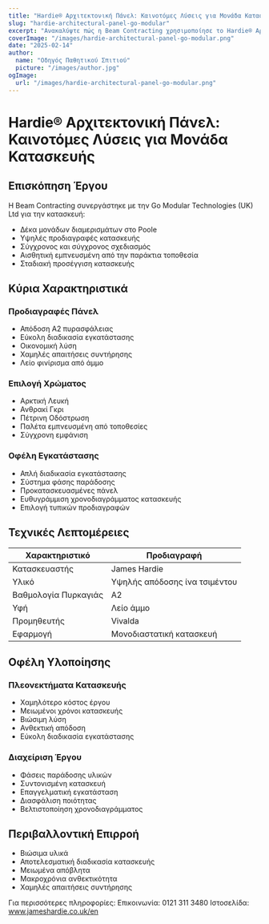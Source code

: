 ```yaml
---
title: "Hardie® Αρχιτεκτονική Πάνελ: Καινοτόμες Λύσεις για Μονάδα Κατασκευής"
slug: "hardie-architectural-panel-go-modular"
excerpt: "Ανακαλύψτε πώς η Beam Contracting χρησιμοποίησε το Hardie® Αρχιτεκτονικό Πάνελ για το καινοτόμο έργο μονάδων διαμερισμάτων της στο Poole, προσφέροντας οφέλη πυρασφάλειας και βιωσιμότητας."
coverImage: "/images/hardie-architectural-panel-go-modular.png"
date: "2025-02-14"
author:
  name: "Οδηγός Παθητικού Σπιτιού"
  picture: "/images/author.jpg"
ogImage:
  url: "/images/hardie-architectural-panel-go-modular.png"
---
```


# Hardie® Αρχιτεκτονική Πάνελ: Καινοτόμες Λύσεις για Μονάδα Κατασκευής

## Επισκόπηση Έργου

Η Beam Contracting συνεργάστηκε με την Go Modular Technologies (UK) Ltd για την κατασκευή:

- Δέκα μονάδων διαμερισμάτων στο Poole
- Υψηλές προδιαγραφές κατασκευής
- Σύγχρονος και σύγχρονος σχεδιασμός
- Αισθητική εμπνευσμένη από την παράκτια τοποθεσία
- Σταδιακή προσέγγιση κατασκευής

## Κύρια Χαρακτηριστικά

### Προδιαγραφές Πάνελ
- Απόδοση A2 πυρασφάλειας
- Εύκολη διαδικασία εγκατάστασης
- Οικονομική λύση
- Χαμηλές απαιτήσεις συντήρησης
- Λείο φινίρισμα από άμμο

### Επιλογή Χρώματος
- Αρκτική Λευκή
- Ανθρακί Γκρι
- Πέτρινη Οδόστρωση
- Παλέτα εμπνευσμένη από τοποθεσίες
- Σύγχρονη εμφάνιση

### Οφέλη Εγκατάστασης
- Απλή διαδικασία εγκατάστασης
- Σύστημα φάσης παράδοσης
- Προκατασκευασμένες πάνελ
- Ευθυγράμμιση χρονοδιαγράμματος κατασκευής
- Επιλογή τυπικών προδιαγραφών

## Τεχνικές Λεπτομέρειες

| Χαρακτηριστικό | Προδιαγραφή |
|----------------|--------------|
| Κατασκευαστής | James Hardie |
| Υλικό | Υψηλής απόδοσης ίνα τσιμέντου |
| Βαθμολογία Πυρκαγιάς | A2 |
| Υφή | Λείο άμμο |
| Προμηθευτής | Vivalda |
| Εφαρμογή | Μονοδιαστατική κατασκευή |

## Οφέλη Υλοποίησης

### Πλεονεκτήματα Κατασκευής
- Χαμηλότερο κόστος έργου
- Μειωμένοι χρόνοι κατασκευής
- Βιώσιμη λύση
- Ανθεκτική απόδοση
- Εύκολη διαδικασία εγκατάστασης

### Διαχείριση Έργου
- Φάσεις παράδοσης υλικών
- Συντονισμένη κατασκευή
- Επαγγελματική εγκατάσταση
- Διασφάλιση ποιότητας
- Βελτιστοποίηση χρονοδιαγράμματος

## Περιβαλλοντική Επιρροή

- Βιώσιμα υλικά
- Αποτελεσματική διαδικασία κατασκευής
- Μειωμένα απόβλητα
- Μακροχρόνια ανθεκτικότητα
- Χαμηλές απαιτήσεις συντήρησης

Για περισσότερες πληροφορίες:
Επικοινωνία: 0121 311 3480
Ιστοσελίδα: www.jameshardie.co.uk/en